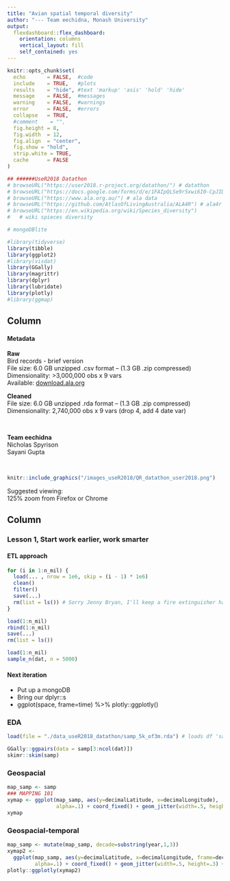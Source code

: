 ```yaml
---
title: "Avian spatial temporal diversity"
author: "--- Team eechidna, Monash University"
output: 
  flexdashboard::flex_dashboard:
    orientation: columns
    vertical_layout: fill
    self_contained: yes
---
```


```r
knitr::opts_chunk$set(
  echo       = FALSE,  #code
  include    = TRUE,   #plots
  results    = "hide", #text 'markup' 'asis' 'hold' 'hide' 
  message    = FALSE,  #messages
  warning    = FALSE,  #warnings
  error      = FALSE,  #errors
  collapse   = TRUE,
  #comment    = "",
  fig.height = 8,
  fig.width  = 12,
  fig.align  = "center",
  fig.show = "hold",
  strip.white = TRUE,
  cache      = FALSE
)

## ######UseR2018 Datathon
# browseURL("https://user2018.r-project.org/datathon/") # datathon
# browseURL("https://docs.google.com/forms/d/e/1FAIpQLSe9r5xwi6I0-CpJIDcGBatKmM3UX2IjC7_zlj1_4p42txMGZw/viewform") #submission form
# browseURL("https://www.ala.org.au/") # ala data
# browseURL("https://github.com/AtlasOfLivingAustralia/ALA4R") # ala4r package
# browseURL("https://en.wikipedia.org/wiki/Species_diversity") 
#   # wiki spieces diversity

# mongoDBlite

#library(tidyverse)
library(tibble)
library(ggplot2)
#library(visdat)
library(GGally)
library(magrittr)
library(dplyr)
library(lubridate)
library(plotly)
#library(ggmap)
```


Column {data-width=350}
-----------------------------------------------------------------------

#### Metadata

**Raw**  
Bird records - brief version  
File size: 6.0 GB unzipped .csv format -- (1.3 GB .zip compressed)  
Dimensionality: >3,000,000 obs x 9 vars  
Available: [download.ala.org](https://downloads.ala.org.au/?offset=10&max=10)  

**Cleaned**  
File size: 6.0 GB unzipped .rda format -- (1.3 GB .zip compressed)  
Dimensionality: 2,740,000 obs x 9 vars (drop 4, add 4 date var)

&nbsp;  

**Team eechidna**  
Nicholas Spyrison  
Sayani Gupta

&nbsp;  


```r
knitr::include_graphics("/images_useR2018/QR_datathon_user2018.png")
```

Suggested viewing:  
125% zoom from Firefox or Chrome


Column {.tabset}
-----------------------------------------------------------------------

### Lesson 1, Start work earlier, work smarter

#### ETL approach

```r
for (i in 1:n_mil) {
  load(... , nrow = 1e6, skip = (i - 1) * 1e6)
  clean()
  filter()
  save(...)
  rm(list = ls()) # Sorry Jenny Bryan, I'll keep a fire extinguisher handy.
}

load(1:n_mil)
rbind(1:n_mil)
save(...)
rm(list = ls())

load(1:n_mil)
sample_n(dat, n = 5000)
```


#### Next iteration

- Put up a mongoDB
- Bring our dplyr::s
- ggplot(space, frame=time) %>% plotly::ggplotly()


### EDA

```r
load(file = "./data_useR2018_datathon/samp_5k_of3m.rda") # loads df 'samp'

GGally::ggpairs(data = samp[3:ncol(dat)])
skimr::skim(samp)
```


### Geospacial

```r
map_samp <- samp
### MAPPING 101
xymap <- ggplot(map_samp, aes(y=decimalLatitude, x=decimalLongitude),
                alpha=.1) + coord_fixed() + geom_jitter(width=.5, height=.3)+ theme_minimal()
xymap
```


<!-- ### Geospacial -->

<!-- ```{r results="hold",fig.width=9} -->
<!-- library(ggmap) -->
<!-- map <- get_map(location = 'Australia', zoom = 4) ### ERR needs API keys now. -->
<!-- ggmap <- ggmap(map) +  -->
<!--   geom_jitter(data = dat,  -->
<!--               aes(y=decimalLatitude, x=decimalLongitude, frame=year),  -->
<!--               alpha=.1, width=.5, height=.3) + coord_fixed()  -->
<!-- plotly::ggplotly(ggmap) -->
<!-- ``` -->

### Geospacial-temporal

```r
map_samp <- mutate(map_samp, decade=substring(year,1,3))
xymap2 <- 
  ggplot(map_samp, aes(y=decimalLatitude, x=decimalLongitude, frame=decade),
         alpha=.1) + coord_fixed() + geom_jitter(width=.5, height=.3) + theme_minimal()
plotly::ggplotly(xymap2)
```

